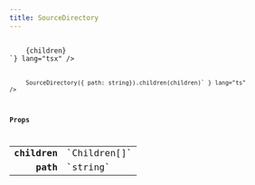 ```yaml
---
title: SourceDirectory
---
```



<Tabs syncKey="component-style">
    <TabItem label="jsx">
        <Code code={`import { SourceDirectory } from "@alloy-js/core" 

<SourceDirectory path="string">
    {children}
</SourceDirectory>`} lang="tsx" />
</TabItem>
<TabItem label="stc">
    <Code code={`import { SourceDirectory } from "@alloy-js/core/stc" 

SourceDirectory({ path: string}).children(children)` } lang="ts" />
</TabItem>
</Tabs>

### Props

<table>
  <tr>
    <td style="text-align: right;font-weight: bold;">children</td>
    <td style="white-space: nowrap">
      <Badge text="optional" variant="note" size="small" /> `Children[]`
  
  
  
  
  </td>
  </tr>
  <tr>
    <td style="text-align: right;font-weight: bold;">path</td>
    <td style="white-space: nowrap">
       `string`
  
  
  
  
  </td>
  </tr>
</table>